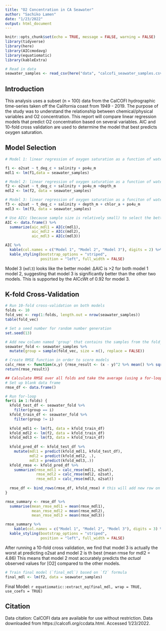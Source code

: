```yaml
---
title: "O2 Concentration in CA Seawater"
author: "Sachiko Lamen"
date: "1/23/2022"
output: html_document
---
```


```r
knitr::opts_chunk$set(echo = TRUE, message = FALSE, warning = FALSE)
library(tidyverse)
library(here)
library(AICcmodavg)
library(equatiomatic)
library(kableExtra)
```

```r
# Read in data
seawater_samples <- read_csv(here("data", "calcofi_seawater_samples.csv"))
```

## **Introduction**
This analysis uses a subset (n = 100)  data from the CalCOFI hydrographic time-series taken off the California coast from 1949 - 2019. The purpose of the study was to understand the relationship between chemical/physical variables and O2 concentration. This report will compare linear regression models that predict O2 concentration based on several variables. AIC and 10-fold cross validation are used to determine the model that best predicts oxygen saturation.

## **Model Selection**

```r
# Model 1: linear regression of oxygen saturation as a function of water temperature, salinity, and phosphate concentration

f1 <- o2sat ~ t_deg_c + salinity + po4u_m
mdl1 <- lm(f1,data = seawater_samples)

# Model 2: linear regression of oxygen saturation as a function of water temperature, salinity, phosphate concentration and depth
f2 <- o2sat ~ t_deg_c + salinity + po4u_m +depth_m
mdl2 <- lm(f2, data = seawater_samples)

# Model 3: linear regression of oxygen saturation as a funciton of water temperature, salinity, phosphate concentration, depth, and chlorophyll concentration
f3 <- o2sat ~ t_deg_c + salinity + depth_m + chlor_a + po4u_m
mdl3 <- lm(f3, data = seawater_samples)

# Use AICc (because sample size is relatively small) to select the better model, push output into table 
AIC <- data.frame() %>% 
  summarize(aic_mdl1 = AICc(mdl1),
            aic_mdl2 = AICc(mdl2),
            aic_mdl3 = AICc(mdl3))

AIC %>% 
  kable(col.names = c("Model 1", "Model 2", "Model 3"), digits = 2) %>% 
  kable_styling(bootstrap_options = "striped", 
                position = "left", full_width = FALSE)

```
Model 3 (`mdl3`) looks like the better model: ∆AIC is >2 for both model 1 model 2, suggesting that model 3 is significantly better than the other two models. This is supported by the AICcWt of 0.92 for model 3.

## **K-fold Cross-Validation**
```r
# Run 10-fold cross-validation on both models
folds <- 10 
fold_vec <- rep(1:folds, length.out = nrow(seawater_samples)) 
table(fold_vec)

# Set a seed number for random number generation
set.seed(13)

# Add new column named 'group' that contains the samples from the fold_vec that has a sample size of the data frame (100)
seawater_fold <- seawater_samples %>%
  mutate(group = sample(fold_vec, size = n(), replace = FALSE))

# Create RMSE function in order to score models
calc_rmse <- function(x,y) {rmse_result <- (x - y)^2 %>% mean() %>% sqrt()
return(rmse_result)}

## Calculate RMSE over all folds and take the average (using a for-loop)
# Set up blank data frame
rmse_df <- data.frame()

# Run for-loop
for(i in 1:folds) {
  kfold_test_df <- seawater_fold %>%
    filter(group == i)
  kfold_train_df <- seawater_fold %>%
    filter(group != i)
  
  kfold_mdl1 <- lm(f1, data = kfold_train_df)
  kfold_mdl2 <- lm(f2, data = kfold_train_df)
  kfold_mdl3 <- lm(f3, data = kfold_train_df)
  
  kfold_pred_df <- kfold_test_df %>%
    mutate(mdl1 = predict(kfold_mdl1, kfold_test_df),
           mdl2 = predict(kfold_mdl2, .),
           mdl3 = predict(kfold_mdl3,.))
  kfold_rmse <- kfold_pred_df %>%
    summarize(rmse_mdl1 = calc_rmse(mdl1, o2sat),
              rmse_mdl2 = calc_rmse(mdl2, o2sat),
              rmse_mdl3 = calc_rmse(mdl3, o2sat))
  
  rmse_df <- bind_rows(rmse_df, kfold_rmse) # this will add new row on bottom of data frame each time through the loop
}

rmse_summary <- rmse_df %>%
  summarise(mean_rmse_mdl1 = mean(rmse_mdl1),
            mean_rmse_mdl2 = mean(rmse_mdl2),
            mean_rmse_mdl3 = mean(rmse_mdl3))

rmse_summary %>%
    kable(col.names = c("Model 1", "Model 2", "Model 3"), digits = 3) %>% 
  kable_styling(bootstrap_options = "striped", 
                position = "left", full_width = FALSE)
```
After running a 10-fold cross validation, we find that model 3 is actually the worst at predicting o2sat and model 2 is th best (mean rmse for mdl2 = 4.86) This means that model 2 most accurately predicts the *actual* observed values for [O2] compared to the other models. 

```r
# Train final model (`final_mdl`) based on `f2` formula
final_mdl <- lm(f2, data = seawater_samples)

```
Final Model: `r equatiomatic::extract_eq(final_mdl, wrap = TRUE, use_coefs = TRUE)`

## **Citation**
Data citation: CalCOFI data are available for use without restriction. Data downloaded from https://calcofi.org/ccdata.html.  Accessed 1/23/2022.







